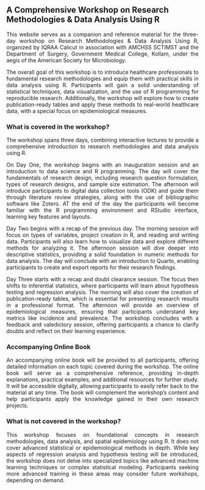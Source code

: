## A Comprehensive Workshop on Research Methodologies & Data Analysis Using R

::: {style="text-align:justify"}
This website serves as a companion and reference material for the three-day workshop on Research Methodologies & Data Analysis Using R, organized by IQRAA Calicut in association with AMCHSS SCTIMST and the Department of Surgery, Government Medical College, Kollam, under the aegis of the American Society for Microbiology.

The overall goal of this workshop is to introduce healthcare professionals to fundamental research methodologies and equip them with practical skills in data analysis using R. Participants will gain a solid understanding of statistical techniques, data visualization, and the use of R programming for reproducible research. Additionally, the workshop will explore how to create publication-ready tables and apply these methods to real-world healthcare data, with a special focus on epidemiological measures.
:::

### What is covered in the workshop?

::: {style="text-align:justify"}
The workshop spans three days, combining interactive lectures to provide a comprehensive introduction to research methodologies and data analysis using R.

On Day One, the workshop begins with an inauguration session and an introduction to data science and R programming. The day will cover the fundamentals of research design, including research question formulation, types of research designs, and sample size estimation. The afternoon will introduce participants to digital data collection tools (ODK) and guide them through literature review strategies, along with the use of bibliographic software like Zotero. AT the end of the day the participants will become familiar with the R programming environment and RStudio interface, learning key features and layouts.

Day Two begins with a recap of the previous day. The morning session will focus on types of variables, project creation in R, and reading and writing data. Participants will also learn how to visualize data and explore different methods for analyzing it. The afternoon session will dive deeper into descriptive statistics, providing a solid foundation in numeric methods for data analysis. The day will conclude with an introduction to Quarto, enabling participants to create and export reports for their research findings.

Day Three starts with a recap and doubt clearance session. The focus then shifts to inferential statistics, where participants will learn about hypothesis testing and regression analysis. The morning will also cover the creation of publication-ready tables, which is essential for presenting research results in a professional format. The afternoon will provide an overview of epidemiological measures, ensuring that participants understand key metrics like incidence and prevalence. The workshop concludes with a feedback and valedictory session, offering participants a chance to clarify doubts and reflect on their learning experience.
:::

### Accompanying Online Book

::: {style="text-align:justify"}
An accompanying online book will be provided to all participants, offering detailed information on each topic covered during the workshop. The online book will serve as a comprehensive reference, providing in-depth explanations, practical examples, and additional resources for further study. It will be accessible digitally, allowing participants to easily refer back to the material at any time. The book will complement the workshop's content and help participants apply the knowledge gained in their own research projects.
:::

### What is not covered in the workshop?

::: {style="text-align:justify"}
This workshop focuses on foundational concepts in research methodologies, data analysis, and spatial epidemiology using R. It does not cover advanced statistical or epidemiological methods in depth. While key aspects of regression analysis and hypothesis testing will be introduced, the workshop does not delve into specialized topics like advanced machine learning techniques or complex statistical modeling. Participants seeking more advanced training in these areas may consider future workshops, depending on demand.
:::
